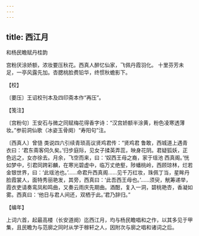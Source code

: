 ```yaml
---
---
---
```

title: 西江月
---



和杨民瞻赋丹桂韵





宫粉厌涂娇额，浓妆要压秋花。西真人醉忆仙家，飞佩丹霞羽化。 十里芬芳未足，一亭风露先加。杏腮桃脸费铅华，终惯秋蟾影下。





【校】


〔要压〕王诏校刊本及四印斋本作“再压”。





【笺注】


〔宫粉句〕王安石与微之同赋梅花得香字诗：“汉宫娇额半涂黄，粉色凌寒透薄妆。”参前洞仙歌（冰姿玉骨阕）“寿阳句”注。

〔西真人〕曾慥 类说四六引续青琐高议贤鸡君传：“贤鸡君 鲁敢，西城道上遇青衣曰：‘君东斋客伺久矣。’归步庭际，见女子揉英弄蕊，映身花阴。君疑狐妖，正色远之，女亦徐去。月余，飞空而来，曰：‘奴西王母之裔，家于瑶池 西真阁。’恍如梦中，引君同跨彩麟，在寒光碧虚中，临万丈绝壑，陟蟠桃岭，西顾琼林，烂若金银世界，曰：‘此瑶池也。’……命君升西真阁……见千万红妆，珠佩丁当，星眸丹脸霞裳人，面特秀丽艳发，其旁，西真曰：‘此吾西王母也。’……须臾，觥筹递举，霞衣吏请奏鸾凤和鸣曲，又奏云雨庆先期曲。酒酣，复入一洞，碧桃艳杏，香凝如雾。西真曰：‘他日与君人间还，双栖于此。’君乃辞归。”





【编年】


上词六首，起最高楼（长安道阕）迄西江月，均与杨民瞻唱和之作，以其多见于甲集，且民瞻为与范廓之同时从学于稼轩之人，因附次与廓之唱和诸词之后。